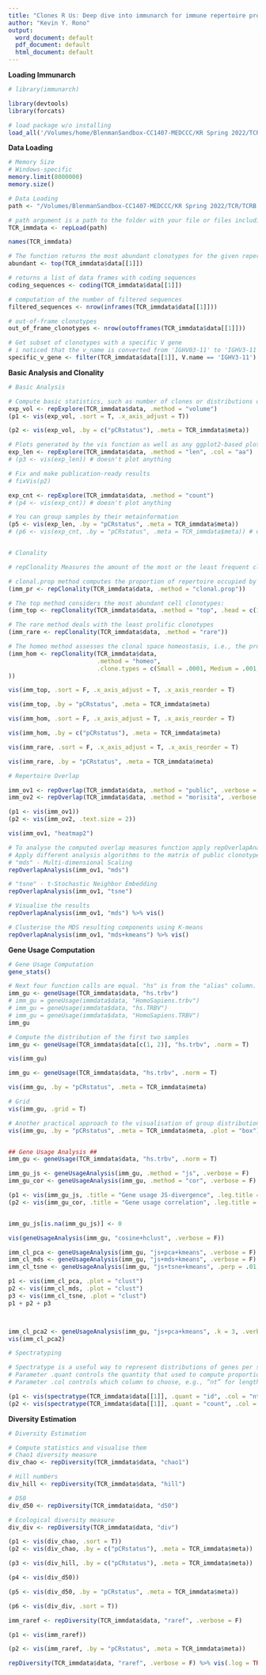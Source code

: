 ```yaml
---
title: "Clones R Us: Deep dive into immunarch for immune repertoire profiling"
author: "Kevin Y. Rono"
output:
  word_document: default
  pdf_document: default
  html_document: default
---
```


**Loading Immunarch**
```r
# library(immunarch)

library(devtools)
library(forcats)

# load package w/o installing
load_all('/Volumes/home/BlenmanSandbox-CC1407-MEDCCC/KR Spring 2022/TCR/immunarch') # replace with path to `immunarch` folder
```


**Data Loading**
```r
# Memory Size
# Windows-specific
memory.limit(8000000)
memory.size()

# Data Loading
path <- "/Volumes/BlenmanSandbox-CC1407-MEDCCC/KR Spring 2022/TCR/TCRB ImmunoSEQ Results 1 of 2"

# path argument is a path to the folder with your file or files including metadata file also (if you have one).
TCR_immdata <- repLoad(path)

names(TCR_immdata)

# The function returns the most abundant clonotypes for the given repertoire:
abundant <- top(TCR_immdata$data[[1]])

# returns a list of data frames with coding sequences
coding_sequences <- coding(TCR_immdata$data[[1]])

# computation of the number of filtered sequences
filtered_sequences <- nrow(inframes(TCR_immdata$data[[1]]))

# out-of-frame clonotypes
out_of_frame_clonotypes <- nrow(outofframes(TCR_immdata$data[[1]]))

# Get subset of clonotypes with a specific V gene
# i noticed that the v_name is converted from 'IGHV03-11' to 'IGHV3-11'
specific_v_gene <- filter(TCR_immdata$data[[1]], V.name == 'IGHV3-11')
```


**Basic Analysis and Clonality**
```r
# Basic Analysis

# Compute basic statistics, such as number of clones or distributions of lengths and counts. To explore them you need to pass the statistics, e.g. count, to the .method.
exp_vol <- repExplore(TCR_immdata$data, .method = "volume")
(p1 <- vis(exp_vol, .sort = T, .x_axis_adjust = T))

(p2 <- vis(exp_vol, .by = c("pCRstatus"), .meta = TCR_immdata$meta))

# Plots generated by the vis function as well as any ggplot2-based plots can be passed to fixVis—built-in software tool for making publication-ready plots:
exp_len <- repExplore(TCR_immdata$data, .method = "len", .col = "aa")
# (p3 <- vis(exp_len)) # doesn't plot anything

# Fix and make publication-ready results
# fixVis(p2)

exp_cnt <- repExplore(TCR_immdata$data, .method = "count")
# (p4 <- vis(exp_cnt)) # doesn't plot anything

# You can group samples by their metainformation
(p5 <- vis(exp_len, .by = "pCRstatus", .meta = TCR_immdata$meta))
# (p6 <- vis(exp_cnt, .by = "pCRstatus", .meta = TCR_immdata$meta)) # doesn't plot anything


# Clonality

# repClonality Measures the amount of the most or the least frequent clonotypes

# clonal.prop method computes the proportion of repertoire occupied by the pools of cell clones
(imm_pr <- repClonality(TCR_immdata$data, .method = "clonal.prop"))

# The top method considers the most abundant cell clonotypes:
(imm_top <- repClonality(TCR_immdata$data, .method = "top", .head = c(10, 100, 1000, 3000, 10000)))

# The rare method deals with the least prolific clonotypes
(imm_rare <- repClonality(TCR_immdata$data, .method = "rare"))

# The homeo method assesses the clonal space homeostasis, i.e., the proportion of the repertoire occupied by the clones of a given size
(imm_hom <- repClonality(TCR_immdata$data,
                         .method = "homeo",
                         .clone.types = c(Small = .0001, Medium = .001, Large = .01, Hyperexpanded = 1)
))

vis(imm_top, .sort = F, .x_axis_adjust = T, .x_axis_reorder = T)

vis(imm_top, .by = "pCRstatus", .meta = TCR_immdata$meta)

vis(imm_hom, .sort = F, .x_axis_adjust = T, .x_axis_reorder = T)

vis(imm_hom, .by = c("pCRstatus"), .meta = TCR_immdata$meta)

vis(imm_rare, .sort = F, .x_axis_adjust = T, .x_axis_reorder = T)

vis(imm_rare, .by = "pCRstatus", .meta = TCR_immdata$meta)
```

```r
# Repertoire Overlap

imm_ov1 <- repOverlap(TCR_immdata$data, .method = "public", .verbose = F)
imm_ov2 <- repOverlap(TCR_immdata$data, .method = "morisita", .verbose = F)

(p1 <- vis(imm_ov1))
(p2 <- vis(imm_ov2, .text.size = 2))

vis(imm_ov1, "heatmap2")

# To analyse the computed overlap measures function apply repOverlapAnalysis
# Apply different analysis algorithms to the matrix of public clonotypes:
# "mds" - Multi-dimensional Scaling
repOverlapAnalysis(imm_ov1, "mds")

# "tsne" - t-Stochastic Neighbor Embedding
repOverlapAnalysis(imm_ov1, "tsne")

# Visualise the results
repOverlapAnalysis(imm_ov1, "mds") %>% vis()

# Clusterise the MDS resulting components using K-means
repOverlapAnalysis(imm_ov1, "mds+kmeans") %>% vis()
```


**Gene Usage Computation**
```r
# Gene Usage Computation
gene_stats()

# Next four function calls are equal. "hs" is from the "alias" column.
imm_gu <- geneUsage(TCR_immdata$data, "hs.trbv")
# imm_gu = geneUsage(immdata$data, "HomoSapiens.trbv")
# imm_gu = geneUsage(immdata$data, "hs.TRBV")
# imm_gu = geneUsage(immdata$data, "HomoSapiens.TRBV")
imm_gu

# Compute the distribution of the first two samples
imm_gu <- geneUsage(TCR_immdata$data[c(1, 2)], "hs.trbv", .norm = T)

vis(imm_gu)

imm_gu <- geneUsage(TCR_immdata$data, "hs.trbv", .norm = T)

vis(imm_gu, .by = "pCRstatus", .meta = TCR_immdata$meta)

# Grid
vis(imm_gu, .grid = T)

# Another practical approach to the visualisation of group distributions are box plots
vis(imm_gu, .by = "pCRstatus", .meta = TCR_immdata$meta, .plot = "box")


## Gene Usage Analysis ##
imm_gu <- geneUsage(TCR_immdata$data, "hs.trbv", .norm = T)

imm_gu_js <- geneUsageAnalysis(imm_gu, .method = "js", .verbose = F)
imm_gu_cor <- geneUsageAnalysis(imm_gu, .method = "cor", .verbose = F)

(p1 <- vis(imm_gu_js, .title = "Gene usage JS-divergence", .leg.title = "JS", .text.size = 1.5))
(p2 <- vis(imm_gu_cor, .title = "Gene usage correlation", .leg.title = "Cor", .text.size = 1.5))


imm_gu_js[is.na(imm_gu_js)] <- 0

vis(geneUsageAnalysis(imm_gu, "cosine+hclust", .verbose = F))

imm_cl_pca <- geneUsageAnalysis(imm_gu, "js+pca+kmeans", .verbose = F)
imm_cl_mds <- geneUsageAnalysis(imm_gu, "js+mds+kmeans", .verbose = F)
imm_cl_tsne <- geneUsageAnalysis(imm_gu, "js+tsne+kmeans", .perp = .01, .verbose = F)

p1 <- vis(imm_cl_pca, .plot = "clust")
p2 <- vis(imm_cl_mds, .plot = "clust")
p3 <- vis(imm_cl_tsne, .plot = "clust")
p1 + p2 + p3



imm_cl_pca2 <- geneUsageAnalysis(imm_gu, "js+pca+kmeans", .k = 3, .verbose = F)
vis(imm_cl_pca2)

# Spectratyping

# Spectratype is a useful way to represent distributions of genes per sequence length. 
# Parameter .quant controls the quantity that used to compute proportions of genes - either by clonotype (id) or by number of clones per clonotype (count). 
# Parameter .col controls which column to choose, e.g., “nt” for lengths of CDR3 nucleotide sequences only (without grouping by gene segments), “aa+v” for lengths of CDR3 amino acid sequences (grouped by V gene segments).

(p1 <- vis(spectratype(TCR_immdata$data[[1]], .quant = "id", .col = "nt")))
(p2 <- vis(spectratype(TCR_immdata$data[[1]], .quant = "count", .col = "aa+v")))
```


**Diversity Estimation**
```r
# Diversity Estimation

# Compute statistics and visualise them
# Chao1 diversity measure
div_chao <- repDiversity(TCR_immdata$data, "chao1")

# Hill numbers
div_hill <- repDiversity(TCR_immdata$data, "hill")

# D50
div_d50 <- repDiversity(TCR_immdata$data, "d50")

# Ecological diversity measure
div_div <- repDiversity(TCR_immdata$data, "div")

(p1 <- vis(div_chao, .sort = T))
(p2 <- vis(div_chao, .by = c("pCRstatus"), .meta = TCR_immdata$meta))

(p3 <- vis(div_hill, .by = c("pCRstatus"), .meta = TCR_immdata$meta))

(p4 <- vis(div_d50))

(p5 <- vis(div_d50, .by = "pCRstatus", .meta = TCR_immdata$meta))

(p6 <- vis(div_div, .sort = T))

imm_raref <- repDiversity(TCR_immdata$data, "raref", .verbose = F)

(p1 <- vis(imm_raref))

(p2 <- vis(imm_raref, .by = "pCRstatus", .meta = TCR_immdata$meta))

repDiversity(TCR_immdata$data, "raref", .verbose = F) %>% vis(.log = TRUE)
```
